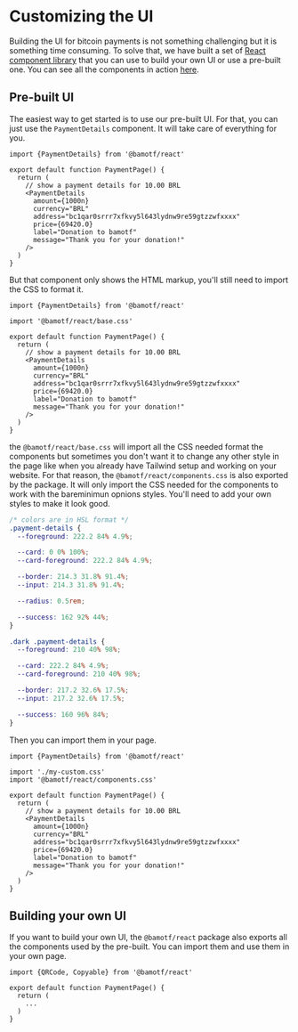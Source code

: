 # Customizing the UI

Building the UI for bitcoin payments is not something challenging but it is
something time consuming. To solve that, we have built a set of
[React component library](../api/react) that you can use to build your own UI or
use a pre-built one. You can see all the components in action
[here](https://storybook.bamotf.com).

## Pre-built UI

The easiest way to get started is to use our pre-built UI. For that, you can
just use the `PaymentDetails` component. It will take care of everything for
you.

```tsx
import {PaymentDetails} from '@bamotf/react'

export default function PaymentPage() {
  return (
    // show a payment details for 10.00 BRL
    <PaymentDetails
      amount={1000n}
      currency="BRL"
      address="bc1qar0srrr7xfkvy5l643lydnw9re59gtzzwfxxxx"
      price={69420.0}
      label="Donation to bamotf"
      message="Thank you for your donation!"
    />
  )
}
```

But that component only shows the HTML markup, you'll still need to import the
CSS to format it.

```tsx {3}
import {PaymentDetails} from '@bamotf/react'

import '@bamotf/react/base.css'

export default function PaymentPage() {
  return (
    // show a payment details for 10.00 BRL
    <PaymentDetails
      amount={1000n}
      currency="BRL"
      address="bc1qar0srrr7xfkvy5l643lydnw9re59gtzzwfxxxx"
      price={69420.0}
      label="Donation to bamotf"
      message="Thank you for your donation!"
    />
  )
}
```

the `@bamotf/react/base.css` will import all the CSS needed format the
components but sometimes you don't want it to change any other style in the page
like when you already have Tailwind setup and working on your website. For that
reason, the `@bamotf/react/components.css` is also exported by the package. It
will only import the CSS needed for the components to work with the bareminimun
opnions styles. You'll need to add your own styles to make it look good.

```css filename="my-custom.css" copy
/* colors are in HSL format */
.payment-details {
  --foreground: 222.2 84% 4.9%;

  --card: 0 0% 100%;
  --card-foreground: 222.2 84% 4.9%;

  --border: 214.3 31.8% 91.4%;
  --input: 214.3 31.8% 91.4%;

  --radius: 0.5rem;

  --success: 162 92% 44%;
}

.dark .payment-details {
  --foreground: 210 40% 98%;

  --card: 222.2 84% 4.9%;
  --card-foreground: 210 40% 98%;

  --border: 217.2 32.6% 17.5%;
  --input: 217.2 32.6% 17.5%;

  --success: 160 96% 84%;
}
```

Then you can import them in your page.

```tsx {3,4}
import {PaymentDetails} from '@bamotf/react'

import './my-custom.css'
import '@bamotf/react/components.css'

export default function PaymentPage() {
  return (
    // show a payment details for 10.00 BRL
    <PaymentDetails
      amount={1000n}
      currency="BRL"
      address="bc1qar0srrr7xfkvy5l643lydnw9re59gtzzwfxxxx"
      price={69420.0}
      label="Donation to bamotf"
      message="Thank you for your donation!"
    />
  )
}
```

## Building your own UI

If you want to build your own UI, the `@bamotf/react` package also exports all
the components used by the pre-built. You can import them and use them in your
own page.

```tsx
import {QRCode, Copyable} from '@bamotf/react'

export default function PaymentPage() {
  return (
    ...
  )
}
```

